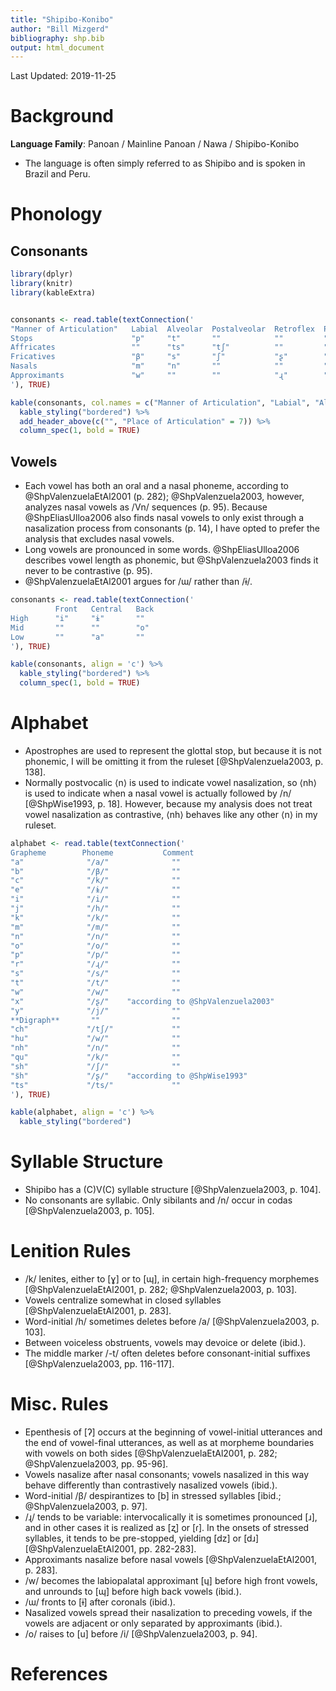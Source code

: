 ```yaml
---
title: "Shipibo-Konibo"
author: "Bill Mizgerd"
bibliography: shp.bib
output: html_document
---
```


Last Updated: 2019-11-25

# Background

**Language Family**: Panoan / Mainline Panoan / Nawa / Shipibo-Konibo

* The language is often simply referred to as Shipibo and is spoken in Brazil and Peru.

# Phonology

## Consonants

```r

library(dplyr)
library(knitr)
library(kableExtra)


consonants <- read.table(textConnection('
"Manner of Articulation"   Labial  Alveolar  Postalveolar  Retroflex  Palatal  Velar   Glottal
Stops                      "p"     "t"       ""            ""         ""       "k"     ""
Affricates                 ""      "ts"      "tʃ"          ""         ""       ""      ""
Fricatives                 "β"     "s"       "ʃ"           "ʂ"        ""       ""      "h"
Nasals                     "m"     "n"       ""            ""         ""       ""      ""
Approximants               "w"     ""        ""            "ɻ"        "j"      ""      ""
'), TRUE)

kable(consonants, col.names = c("Manner of Articulation", "Labial", "Alveolar", "Postalveolar", "Retroflex", "Palatal", "Velar", "Glottal"), align = 'c') %>%
  kable_styling("bordered") %>%
  add_header_above(c("", "Place of Articulation" = 7)) %>%
  column_spec(1, bold = TRUE)
```

## Vowels

* Each vowel has both an oral and a nasal phoneme, according to @ShpValenzuelaEtAl2001 (p. 282); @ShpValenzuela2003, however, analyzes nasal vowels as /Vn/ sequences (p. 95). Because @ShpEliasUlloa2006 also finds nasal vowels to only exist through a nasalization process from consonants (p. 14), I have opted to prefer the analysis that excludes nasal vowels.
* Long vowels are pronounced in some words. @ShpEliasUlloa2006 describes vowel length as phonemic, but @ShpValenzuela2003 finds it never to be contrastive (p. 95).
* @ShpValenzuelaEtAl2001 argues for /ɯ/ rather than /ɨ/.

```r
consonants <- read.table(textConnection('
          Front   Central   Back
High      "i"     "ɨ"       ""
Mid       ""      ""        "o"
Low       ""      "a"       ""
'), TRUE)

kable(consonants, align = 'c') %>%
  kable_styling("bordered") %>%
  column_spec(1, bold = TRUE)
```

# Alphabet

* Apostrophes are used to represent the glottal stop, but because it is not phonemic, I will be omitting it from the ruleset [@ShpValenzuela2003, p. 138].
* Normally postvocalic ⟨n⟩ is used to indicate vowel nasalization, so ⟨nh⟩ is used to indicate when a nasal vowel is actually followed by /n/ [@ShpWise1993, p. 18]. However, because my analysis does not treat vowel nasalization as contrastive, ⟨nh⟩ behaves like any other ⟨n⟩ in my ruleset.

```r

alphabet <- read.table(textConnection('
Grapheme        Phoneme           Comment
"a"              "/a/"              ""
"b"              "/β/"              ""
"c"              "/k/"              ""
"e"              "/ɨ/"              ""
"i"              "/i/"              ""
"j"              "/h/"              ""
"k"              "/k/"              ""
"m"              "/m/"              ""
"n"              "/n/"              ""
"o"              "/o/"              ""
"p"              "/p/"              ""
"r"              "/ɻ/"              ""
"s"              "/s/"              ""
"t"              "/t/"              ""
"w"              "/w/"              ""
"x"              "/ʂ/"    "according to @ShpValenzuela2003"  
"y"              "/j/"              ""
**Digraph**       ""                ""
"ch"             "/tʃ/"             ""
"hu"             "/w/"              ""
"nh"             "/n/"              ""
"qu"             "/k/"              ""
"sh"             "/ʃ/"              ""
"s̈h"             "/ʂ/"    "according to @ShpWise1993"
"ts"             "/ts/"             ""
'), TRUE)

kable(alphabet, align = 'c') %>%
  kable_styling("bordered")
```

# Syllable Structure

* Shipibo has a (C)V(C) syllable structure [@ShpValenzuela2003, p. 104].
* No consonants are syllabic. Only sibilants and /n/ occur in codas [@ShpValenzuela2003, p. 105].

# Lenition Rules

* /k/ lenites, either to [ɣ] or to [ɰ], in certain high-frequency morphemes [@ShpValenzuelaEtAl2001, p. 282; @ShpValenzuela2003, p. 103].
* Vowels centralize somewhat in closed syllables [@ShpValenzuelaEtAl2001, p. 283].
* Word-initial /h/ sometimes deletes before /a/ [@ShpValenzuela2003, p. 103].
* Between voiceless obstruents, vowels may devoice or delete (ibid.).
* The middle marker /-t/ often deletes before consonant-initial suffixes [@ShpValenzuela2003, pp. 116-117].

# Misc. Rules

* Epenthesis of [ʔ] occurs at the beginning of vowel-initial utterances and the end of vowel-final utterances, as well as at morpheme boundaries with vowels on both sides [@ShpValenzuelaEtAl2001, p. 282; @ShpValenzuela2003, pp. 95-96].
* Vowels nasalize after nasal consonants; vowels nasalized in this way behave differently than contrastively nasalized vowels (ibid.).
* Word-initial /β/ despirantizes to [b] in stressed syllables [ibid.; @ShpValenzuela2003, p. 97].
* /ɻ/ tends to be variable: intervocalically it is sometimes pronounced [ɹ], and in other cases it is realized as [ʐ] or [ɾ]. In the onsets of stressed syllables, it tends to be pre-stopped, yielding [dz] or [dɹ] [@ShpValenzuelaEtAl2001, pp. 282-283].
* Approximants nasalize before nasal vowels [@ShpValenzuelaEtAl2001, p. 283].
* /w/ becomes the labiopalatal approximant [ɥ] before high front vowels, and unrounds to [ɰ] before high back vowels (ibid.).
* /ɯ/ fronts to [ɨ] after coronals (ibid.).
* Nasalized vowels spread their nasalization to preceding vowels, if the vowels are adjacent or only separated by approximants (ibid.).
* /o/ raises to [u] before /i/ [@ShpValenzuela2003, p. 94].

# References
